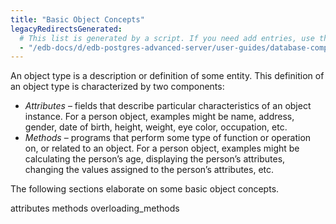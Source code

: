 ```yaml
---
title: "Basic Object Concepts"
legacyRedirectsGenerated:
  # This list is generated by a script. If you need add entries, use the `legacyRedirects` key.
  - "/edb-docs/d/edb-postgres-advanced-server/user-guides/database-compatibility-for-oracle-developers-guide/9.6/Database_Compatibility_for_Oracle_Developers_Guide_v9.6.1.091.html"
---
```


<div id="basic_object_concepts" class="registered_link"></div>

An object type is a description or definition of some entity. This definition of an object type is characterized by two components:

-   *Attributes* – fields that describe particular characteristics of an object instance. For a person object, examples might be name, address, gender, date of birth, height, weight, eye color, occupation, etc.
-   *Methods* – programs that perform some type of function or operation on, or related to an object. For a person object, examples might be calculating the person’s age, displaying the person’s attributes, changing the values assigned to the person’s attributes, etc.

The following sections elaborate on some basic object concepts.

<div class="toctree" maxdepth="3">

attributes methods overloading_methods

</div>
